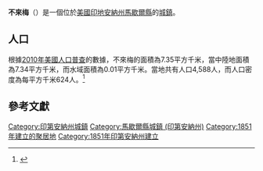 {{noteTA
|G1=USState
|G2=地名
|G3=Unit
}}
{{Infobox settlement
|name            = 不來梅
|native_name = Bremen
|settlement_type          = [[鎮|城鎮]]
|image_skyline            = bremen-indiana-from-above.jpg
|imagesize                = 250px
|image_map                = Marshall County Indiana Incorporated and Unincorporated areas Bremen Highlighted 1807318.svg
|mapsize                  = 250px
|subdivision_type         = [[世界政區索引|國家]]
|subdivision_type1        = [[美国州份|州份]]
|subdivision_type2        = [[印地安納州行政區劃|縣]]
|subdivision_name         = [[美国|美国]]
|subdivision_name1        = [[印地安納州|印地安納州]]
|subdivision_name2        = [[馬歇爾縣_(印地安納州)|馬歇爾縣]]
|elevation_ft             = 853
|elevation_m              = 260
|timezone                 = [[北美东部时区|EST]]
|area_total_km2           = 7.35
|area_land_km2            = 7.34
|area_water_km2           = 0.01
|area_total_sq_mi         = 
|area_land_sq_mi          = 
|area_water_sq_mi         = 
|population_as_of         = [[2010年美國人口普查|2010]]
|population_footnotes     = 
|population_total         = 4588
|population_density_km2   = auto
|population_density_sq_mi = auto
|utc_offset               = -5
|coordinates              = {{coord|41|26|50|N|86|08|58|W|display=inline,title}}
| coor_pinpoint           = 
| coordinates_footnotes   = 
|timezone_DST             = EDT
|utc_offset_DST           = -4
|postal_code_type         = [[美國郵區編號|郵區編號]]
|postal_code              = 46506
|area_code                = {{link-en|北美电话区号574|Area code 574|574}}
|blank_name = [[地名信息系统|GNIS ID]]
|blank_info = 431479<ref name="GNIS">{{cite gnis|431479|Bremen}}</ref>
}}
'''不來梅'''（{{lang-en|Bremen}}）是一個位於[[美國|美國]][[印地安納州|印地安納州]][[馬歇爾縣_(印地安納州)|馬歇爾縣]]的[[鎮|城鎮]]。

== 人口 ==
根據[[2010年美國人口普查|2010年美國人口普查]]的數據，不來梅的面積為7.35平方千米，當中陸地面積為7.34平方千米，而水域面積為0.01平方千米。當地共有人口4,588人，而人口密度為每平方千米624人。<ref name="GR8">{{cite web|url=http://factfinder2.census.gov|publisher=[[美国人口调查局|美国人口调查局]]|accessdate=2011-05-14|title=American FactFinder|archive-date=2013-09-11|archive-url=https://web.archive.org/web/20130911234518/http://factfinder2.census.gov/|dead-url=no}}</ref>

== 參考文獻 ==
{{reflist}}

{{馬歇爾縣 (印地安納州)}}
{{Authority control}}

{{DEFAULTSORT:Bremen, Indiana}}
[[Category:印第安納州城鎮|Category:印第安納州城鎮]]
[[Category:馬歇爾縣城鎮_(印第安納州)|Category:馬歇爾縣城鎮 (印第安納州)]]
[[Category:1851年建立的聚居地|Category:1851年建立的聚居地]]
[[Category:1851年印第安納州建立|Category:1851年印第安納州建立]]

{{Indiana-geo-stub}}
